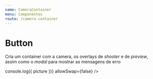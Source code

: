 ```yaml
---
name: CameraContainer
menu: Componentes
route: /camera-container
---
```



# Button
Cria um container com a camera, os overlays de *shooter* e de *preview*, assim como o *modal* para mostrar as mensagens de erro 

<Playground>
	<div style={containerDocz}>
		<CameraContainer
			startOnMount={true}
			onTakePicture={(picture) => console.log({ picture })}
			allowSwap={false}
		/>
	</div>
</Playground>

<Props of={CameraContainer} />